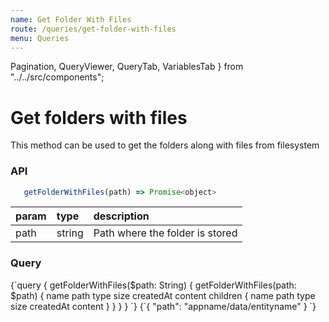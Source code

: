 ```yaml
---
name: Get Folder With Files
route: /queries/get-folder-with-files
menu: Queries
---
```


  Pagination,
  QueryViewer,
  QueryTab,
  VariablesTab
} from "../../src/components";

# Get folders with files

This method can be used to get the folders along with files from filesystem

### API

```js
   getFolderWithFiles(path) => Promise<object>
```

| param | type   | description                     |
| :---- | :----- | :------------------------------ |
| path  | string | Path where the folder is stored |

### Query

<QueryViewer>
  <QueryTab>
    {`query {
   getFolderWithFiles($path: String) {
      getFolderWithFiles(path: $path) {
         name
         path
         type
         size
         createdAt
         content
         children {
            name
            path
            type
            size
            createdAt
            content
         }
      }
   }
}
`}
  </QueryTab>
  <VariablesTab>
    {`{
   "path": "appname/data/entityname"
}
`}
  </VariablesTab>
</QueryViewer>
<Pagination
prev={{ name: "Subscription", link: "/types/subscription" }}
next={{ name: "Get Nested Folders", link: "/queries/get-nested-folders" }}
/>

